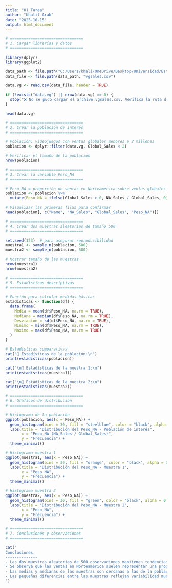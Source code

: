 ```yaml
---
title: "01_Tarea"
author: "Khalil Arab"
date: "2025-10-15"
output: html_document
---
```


```r
# ================================
# 1. Cargar librerías y datos
# ================================

library(dplyr)
library(ggplot2)

data_path <- file.path("C:/Users/khali/OneDrive/Desktop/Universidad/Estadistica")
data_file <- file.path(data_path, "vgsales.csv")

data.vg <- read.csv(data_file, header = TRUE)

if (!exists("data.vg") || nrow(data.vg) == 0) {
  stop("❌ No se pudo cargar el archivo vgsales.csv. Verifica la ruta del archivo.")
}

head(data.vg)

```

```r
# ================================
# 2. Crear la población de interés
# ================================

# Población: videojuegos con ventas globales menores a 2 millones
poblacion <- dplyr::filter(data.vg, Global_Sales < 2)

# Verificar el tamaño de la población
nrow(poblacion)

```

```r
# ================================
# 3. Crear la variable Peso_NA
# ================================

# Peso_NA = proporción de ventas en Norteamérica sobre ventas globales
poblacion <- poblacion %>%
  mutate(Peso_NA = ifelse(Global_Sales > 0, NA_Sales / Global_Sales, 0))

# Visualizar las primeras filas para confirmar
head(poblacion[, c("Name", "NA_Sales", "Global_Sales", "Peso_NA")])
```

```r
# ================================
# 4. Crear dos muestras aleatorias de tamaño 500
# ================================

set.seed(123)  # para asegurar reproducibilidad
muestra1 <- sample_n(poblacion, 500)
muestra2 <- sample_n(poblacion, 500)

# Mostrar tamaño de las muestras
nrow(muestra1)
nrow(muestra2)
```

```r
# ================================
# 5. Estadísticas descriptivas
# ================================

# Función para calcular medidas básicas
estadisticas <- function(df) {
  data.frame(
    Media = mean(df$Peso_NA, na.rm = TRUE),
    Mediana = median(df$Peso_NA, na.rm = TRUE),
    Desviacion = sd(df$Peso_NA, na.rm = TRUE),
    Minimo = min(df$Peso_NA, na.rm = TRUE),
    Maximo = max(df$Peso_NA, na.rm = TRUE)
  )
}

# Estadísticas comparativas
cat("📌 Estadísticas de la población:\n")
print(estadisticas(poblacion))

cat("\n📌 Estadísticas de la muestra 1:\n")
print(estadisticas(muestra1))

cat("\n📌 Estadísticas de la muestra 2:\n")
print(estadisticas(muestra2))
```

```r
# ================================
# 6. Gráficos de distribución
# ================================

# Histograma de la población
ggplot(poblacion, aes(x = Peso_NA)) +
  geom_histogram(bins = 30, fill = "steelblue", color = "black", alpha = 0.6) +
  labs(title = "Distribución del Peso_NA - Población de interés",
       x = "Peso_NA (NA_Sales / Global_Sales)",
       y = "Frecuencia") +
  theme_minimal()
```

```r
# Histograma muestra 1
ggplot(muestra1, aes(x = Peso_NA)) +
  geom_histogram(bins = 30, fill = "orange", color = "black", alpha = 0.6) +
  labs(title = "Distribución del Peso_NA - Muestra 1",
       x = "Peso_NA",
       y = "Frecuencia") +
  theme_minimal()
```

```r
# Histograma muestra 2
ggplot(muestra2, aes(x = Peso_NA)) +
  geom_histogram(bins = 30, fill = "green", color = "black", alpha = 0.6) +
  labs(title = "Distribución del Peso_NA - Muestra 2",
       x = "Peso_NA",
       y = "Frecuencia") +
  theme_minimal()
```

```r
# ================================
# 7. Conclusiones y observaciones
# ================================

cat("
Conclusiones:
--------------
- Las dos muestras aleatorias de 500 observaciones mantienen tendencias similares a la población.
- Se observa que las ventas en Norteamérica suelen representar una proporción considerable de las ventas globales.
- Las medias y medianas de las muestras son cercanas a las de la población, lo que indica representatividad.
- Las pequeñas diferencias entre las muestras reflejan variabilidad muestral esperada.
")
```
